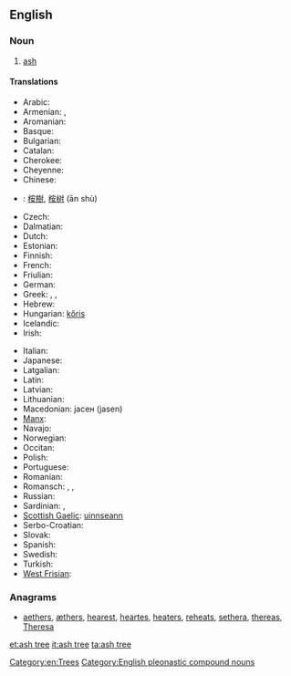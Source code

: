 ==English==
{{wikipedia}}

===Noun===
{{en-noun}}

# [[ash#Noun 2|ash]] {{gloss|tree of the genus ''[[Fraxinus]]''}}

====Translations====
{{trans-top|ash}}
* Arabic: {{t-|ar|شجرة الدردار|tr=šájarat ad-dardār|f}}
* Armenian: {{t-|hy|հացենի|tr=hac'eni}}, {{t-|hy|հացի|tr=hac'i}}
* Aromanian: {{t-|rup|frapsin}}
* Basque: {{t+|eu|lizar}}
* Bulgarian: {{t+|bg|ясен}}
* Catalan: {{t-|ca|freixe|m}}
* Cherokee: {{t-|chr|ᏙᏧ|tr=dotsu|sc=Cher}}
* Cheyenne: {{tø|chy|mótó'e}}
* Chinese:
* {{ttbc|cmn}}: [[桉樹]], [[桉树]] (ān shù)
* Czech: {{t+|cs|jasan|m}}
* Dalmatian: {{tø|dlm|uarno|m}}
* Dutch: {{t+|nl|es|m}}
* Estonian: {{t+|et|saar}}
* Finnish: {{t+|fi|saarni}}
* French: {{t+|fr|frêne|m}}
* Friulian: {{tø|fur|frassin}}
* German: {{t+|de|Esche|f}}
* Greek: {{t+|el|μελιά|f|tr=meliá|sc=Grek}}, {{t+|el|φλαμουριά|f|tr=flamouriá|sc=Grek}}, {{t|el|φράξος|m|tr=fráxos|sc=Grek}}
* Hebrew: {{t|he|מילה|f|tr=meylah|sc=Hebr}}
* Hungarian: [[kőris]]
* Icelandic: {{t+|is|askur|m}}
* Irish: {{t-|ga|fuinseog|f}}
{{trans-mid}}
* Italian: {{t+|it|frassino|m}}
* Japanese: {{t-|ja|トネリコ|tr=toneriko}}
* Latgalian: {{tø|ltg|ūss|m}}
* Latin: {{t-|la|fraxinus|f}}
* Latvian: {{t-|lv|osis|m}}
* Lithuanian: {{t+|lt|uosis|m}}
* Macedonian: јасен (jasen)
* [[Manx]]: {{t-|gv|unjin|m}}
* Navajo: {{tø|nv|dahbaʼ}}
* Norwegian: {{t+|no|ask|m}}
* Occitan: {{t+|oc|fraisse|m}}
* Polish: {{t+|pl|jesion|m}}
* Portuguese: {{t+|pt|freixo|m}}
* Romanian: {{t+|ro|frasin|m}}
* Romansch: {{t-|rm|fraissen}}, {{t-|rm|fraischen}}, {{t-|rm|fressen}}
* Russian: {{t+|ru|ясень|m|tr=jásen'}}
* Sardinian: {{t-|sc|frassu}}, {{t-|sc|oga}}
* [[Scottish Gaelic]]: [[uinnseann]] {{m}}
* Serbo-Croatian: {{t-|sh|jasen|m}}
* Slovak: {{t|sk|jaseň|m}}
* Spanish: {{t+|es|fresno|m}}
* Swedish: {{t+|sv|ask}}
* Turkish: {{t+|tr|dişbudak}}
* [[West Frisian]]: {{t-|fy|esk}}
{{trans-bottom}}

===Anagrams===
* [[aethers#English|aethers]], [[æthers#English|æthers]], [[hearest#English|hearest]], [[heartes#English|heartes]], [[heaters#English|heaters]], [[reheats#English|reheats]], [[sethera#English|sethera]], [[thereas#English|thereas]], [[Theresa#English|Theresa]]

[[Category:en:Trees]]
[[Category:English pleonastic compound nouns]]
[[et:ash tree]]
[[it:ash tree]]
[[ta:ash tree]]